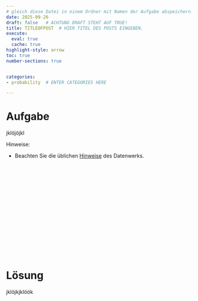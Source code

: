 ```yaml
---
# gleich diese Datei in einem Ordner mit Namen der Aufgabe abspeichern!
date: 2025-09-26
draft: false   # ACHTUNG DRAFT STEHT AUF TRUE!
title: TITLEOFPOST  # HIER TITEL DES POSTS EINGEBEN.
execute: 
  eval: true 
  cache: true
highlight-style: arrow 
toc: true
number-sections: true


categories:
- probability  # ENTER CATEGORIES HERE

---
```






# Aufgabe 

jklöjöjkl

Hinweise:


- Beachten Sie die üblichen [Hinweise](https://datenwerk.netlify.app/hinweise) des Datenwerks.


</br>
</br>
</br>

</br>
</br>
</br>

</br>
</br>
</br>

</br>
</br>
</br>











# Lösung 


jklöjkjklöök

